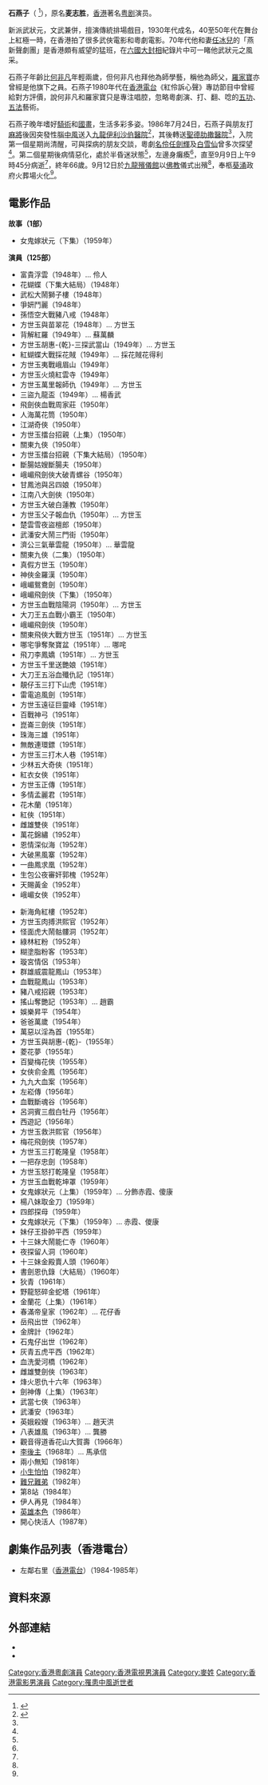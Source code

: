 {{藝人
|姓名     = 石燕子
|類型     = 演員
|圖片     =
|本名     = 麥志勝
|出生日期 = 1920年
|籍貫     = [[中華民國大陸時期|中華民國]][[廣東省_(中華民國)|廣東省]][[順德縣|順德縣]]
|逝世日期 = {{death date and age|1986|9|9|1920}}
|逝世地點 = [[英屬香港|香港]][[九龍城|九龍城]][[聖德肋撒醫院|聖德肋撒醫院]]
|職業     = [[粵劇|粵劇]]演員
|配偶     = [[任冰兒|任冰兒]]
}}

'''石燕子'''（{{bd|1920年||1986年|9月9日|catIdx=S石}} <ref name="wahkiu19860910">{{cite web|url= | title=石燕子逝世 生前韻事多有一子一女 |publisher=[[華僑日報|華僑日報]]第五張第一頁 |date=1986年9月10日}}{{zh-hant}}</ref>），原名'''麦志胜'''，[[香港|香港]]著名[[粤剧|粤剧]]演员。

新派武狀元，文武兼併，擅演傳統排場戲目，1930年代成名，40至50年代在舞台上紅極一時，在香港拍了很多武俠電影和粵劇電影。70年代他和妻[[任冰兒|任冰兒]]的「燕新聲劇團」是香港頗有威望的猛班，在[[六國大封相|六國大封相]]紀錄片中可一睹他武狀元之風采。

石燕子年齡比[[何非凡|何非凡]]年輕兩歲，但何非凡也拜他為師學藝，稱他為師父，[[羅家寶|羅家寶]]亦曾經是他旗下之員。石燕子1980年代在[[香港電台|香港電台]]《紅伶訴心聲》專訪節目中曾經給對方評價，說何非凡和羅家寶只是專注唱腔，忽略粵劇演、打、翻、唸的[[五功|五功]]、[[五法|五法]]藝術。

石燕子晚年嗜好[[騎術|騎術]]和[[國畫|國畫]]，生活多彩多姿。1986年7月24日，石燕子與朋友打[[麻將|麻將]]後因突發性腦[[中風|中風]]送入[[九龍|九龍]][[伊利沙伯醫院|伊利沙伯醫院]]<ref name="wahkiu19860727">{{cite web|url= | title=五十年代大紅星 石燕子暈迷住醫院 |publisher=[[華僑日報|華僑日報]]第四張第一頁 |date=1986年7月27日}}{{zh-hant}}</ref>，其後轉送[[聖德肋撒醫院|聖德肋撒醫院]]<ref name="wahkiu19860727"/>，入院第一個星期尚清醒，可與探病的朋友交談，粵劇[[名伶|名伶]][[任劍輝|任劍輝]]及[[白雪仙|白雪仙]]曾多次探望<ref name="wahkiu19860910"/>。第二個星期後病情惡化，處於半昏迷狀態<ref name="wahkiu19860910"/>，左邊身癱瘓<ref name="wahkiu19860910"/>，直至9月9日上午9時45分病逝<ref name="wahkiu19860910"/>，終年66歲。9月12日於[[九龍殯儀館|九龍殯儀館]]以[[佛教|佛教]]儀式出殯<ref name="wahkiu19860910"/>，奉柩[[葵涌|葵涌]]政府火葬場火化<ref name="wahkiu19860910"/>。

== 電影作品 ==
'''故事（1部）'''
* 女鬼嫁狀元（下集）（1959年）

'''演員（125部）'''
{{col-begin}}
{{Col-2}}
* 富貴浮雲（1948年）... 伶人
* 花蝴蝶（下集大結局）（1948年）
* 武松大鬧獅子樓（1948年）
* 爭妍鬥麗（1948年）
* 孫悟空大戰豬八戒（1948年）
* 方世玉與苗翠花（1948年）... 方世玉
* 背解紅羅（1949年）... 蘇萬麟
* 方世玉胡惠-{乾}-三探武當山（1949年）... 方世玉
* 紅蝴蝶大戰採花賊（1949年）... 採花賊花得利
* 方世玉夷戰峨眉山（1949年）
* 方世玉火燒紅雲寺（1949年）
* 方世玉萬里報師仇（1949年）... 方世玉
* 三盜九龍盃（1949年）... 楊香武
* 飛劍俠血戰周家莊（1950年）
* 人海萬花筒（1950年）
* 江湖奇俠（1950年）
* 方世玉擂台招親（上集）（1950年）
* 關東九俠（1950年）
* 方世玉擂台招親（下集大結局）（1950年）
* 斷腸姑嫂斷腸夫（1950年）
* 峨嵋飛劍俠大破青螺谷（1950年）
* 甘鳳池與呂四娘（1950年）
* 江南八大劍俠（1950年）
* 方世玉大破白蓮教（1950年）
* 方世玉父子報血仇（1950年）... 方世玉
* 楚雲雪夜盜檀郎（1950年）
* 武潘安大鬧三門街（1950年）
* 濟公三氣華雲龍（1950年）... 華雲龍
* 關東九俠（二集）（1950年）
* 真假方世玉（1950年）
* 神俠金羅漢（1950年）
* 峨嵋鴛鴦劍（1950年）
* 峨嵋飛劍俠（下集）（1950年）
* 方世玉血戰陰陽洞（1950年）... 方世玉
* 大刀王五血戰小霸王（1950年）
* 峨嵋飛劍俠（1950年）
* 關東飛俠大戰方世玉（1951年）... 方世玉
* 哪宅爭奪聚寶盆（1951年）... 哪咤
* 飛刀李鳳嬌（1951年）... 方世玉
* 方世玉千里送艷娘（1951年）
* 大刀王五浴血殲仇記（1951年）
* 靚仔玉三打下山虎（1951年）
* 雷電追風劍（1951年）
* 方世玉遠征巨靈峰（1951年）
* 百戰神弓（1951年）
* 崑崙三劍俠（1951年）
* 珠海三雄（1951年）
* 無敵連環鏢（1951年）
* 方世玉三打木人巷（1951年）
* 少林五大奇俠（1951年）
* 紅衣女俠（1951年）
* 方世玉正傳（1951年）
* 多情孟麗君（1951年）
* 花木蘭（1951年）
* 紅俠（1951年）
* 雌雄雙俠（1951年）
* 萬花錦繡（1952年）
* 恩情深似海（1952年）
* 大破黑風寨（1952年）
* 一曲鳳求凰（1952年）
* 生包公夜審奸郭槐（1952年）
* 天賜黃金（1952年）
* 峨嵋女俠（1952年）
{{Col-2}}
* 新海角紅樓（1952年）
* 方世玉肉搏洪熙官（1952年）
* 怪面虎大鬧骷髏洞（1952年）
* 綠林紅粉（1952年）
* 糊塗脂粉客（1953年）
* 璇宮情侶（1953年）
* 群雄威震龍鳳山（1953年）
* 血戰龍鳳山（1953年）
* 豬八戒招親（1953年）
* 搖山奪艷記（1953年）... 趙霸
* 娛樂昇平（1954年）
* 爸爸萬歲（1954年）
* 萬惡以淫為首（1955年）
* 方世玉與胡惠-{乾}-（1955年）
* 菱花夢（1955年）
* 百變梅花俠（1955年）
* 女俠俞金鳳（1956年）
* 九九大血案（1956年）
* 左崧傳（1956年）
* 血戰斷魂谷（1956年）
* 呂洞賓三戲白牡丹（1956年）
* 西遊記（1956年）
* 方世玉救洪熙官（1956年）
* 梅花飛劍俠（1957年）
* 方世玉三打乾隆皇（1958年）
* 一把存忠劍（1958年）
* 方世玉怒打乾隆皇（1958年）
* 方世玉血戰乾坤罩（1959年）
* 女鬼嫁狀元（上集）（1959年）... 分飾赤霞、傻康
* 楊八妹取金刀（1959年）
* 四郎探母（1959年）
* 女鬼嫁狀元（下集）（1959年）... 赤霞、儍康
* 妹仔王掛帥平西（1959年）
* 十三妹大鬧能仁寺（1960年）
* 夜探留人洞（1960年）
* 十三妹金殿賣人頭（1960年）
* 書劍恩仇錄（大結局）（1960年）
* 狄青（1961年）
* 野龍怒碎金蛇塔（1961年）
* 金蘭花（上集）（1961年）
* 春滿帝皇家（1962年）... 花仔香
* 岳飛出世（1962年）
* 金牌計（1962年）
* 石鬼仔出世（1962年）
* 灰青五虎平西（1962年）
* 血洗愛河橋（1962年）
* 雌雄雙劍俠（1963年）
* 烽火恩仇十六年（1963年）
* 劍神傳（上集）（1963年）
* 武當七俠（1963年）
* 武潘安（1963年）
* 英娥殺嫂（1963年）... 趙天洪
* 八表雄風（1963年）... 龔勝
* 觀音得道香花山大賀壽（1966年）
* [[李後主_(電影)|李後主]]（1968年）... 馬承信
* 兩小無知（1981年）
* [[小生怕怕|小生怕怕]]（1982年）
* [[難兄難弟_(1982年電影)|難兄難弟]]（1982年）
* 第8站（1984年）
* 伊人再見（1984年）
* [[英雄本色_(1986年電影)|英雄本色]]（1986年）
* 開心快活人（1987年）
{{Col-end}}

== 劇集作品列表（香港電台） ==
* 左鄰右里（[[香港電台|香港電台]]）（1984-1985年）

== 資料來源 ==
{{reflist}}

== 外部連結 ==
* {{imdb name|2934877}}
* {{hkmdb name|1487}} 

[[Category:香港粵劇演員|Category:香港粵劇演員]]
[[Category:香港電視男演員|Category:香港電視男演員]]
[[Category:麥姓|Category:麥姓]]
[[Category:香港電影男演員|Category:香港電影男演員]]
[[Category:罹患中風逝世者|Category:罹患中風逝世者]]